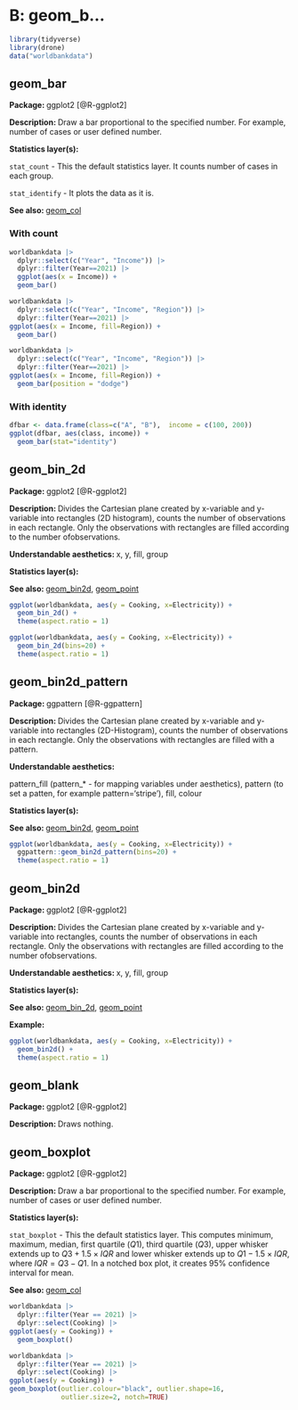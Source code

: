 # B: geom_b...

```r
library(tidyverse)
library(drone)
data("worldbankdata")
```

## geom_bar

**Package: ** ggplot2 [@R-ggplot2]

**Description: ** Draw a bar proportional to the specified number. For example, number of cases or user defined number.

**Statistics layer(s): ** 

  `stat_count` - This the default statistics layer. It counts number of cases in each group. 
  
  `stat_identify` - It plots the data as it is.

**See also: ** [geom_col](#col)

### With count 

```r
worldbankdata |>
  dplyr::select(c("Year", "Income")) |>
  dplyr::filter(Year==2021) |>
  ggplot(aes(x = Income)) + 
  geom_bar()

```

```r
worldbankdata |>
  dplyr::select(c("Year", "Income", "Region")) |>
  dplyr::filter(Year==2021) |>
ggplot(aes(x = Income, fill=Region)) + 
  geom_bar()
```

```r
worldbankdata |>
  dplyr::select(c("Year", "Income", "Region")) |>
  dplyr::filter(Year==2021) |>
ggplot(aes(x = Income, fill=Region)) + 
  geom_bar(position = "dodge")
```



### With identity

```r
dfbar <- data.frame(class=c("A", "B"),  income = c(100, 200))
ggplot(dfbar, aes(class, income)) +
  geom_bar(stat="identity")
```

## geom_bin_2d

**Package: ** ggplot2 [@R-ggplot2]

**Description: ** Divides the Cartesian plane created by x-variable and y-variable into rectangles (2D histogram), counts the number of observations in each rectangle. Only the observations with rectangles are filled according to the number ofobservations.

**Understandable aesthetics: ** x, y, fill, group

**Statistics layer(s): ** 


**See also: ** [geom_bin2d](#bin2d), [geom_point](#point)

```r
ggplot(worldbankdata, aes(y = Cooking, x=Electricity)) +
  geom_bin_2d() + 
  theme(aspect.ratio = 1)
```

```r
ggplot(worldbankdata, aes(y = Cooking, x=Electricity)) +
  geom_bin_2d(bins=20) + 
  theme(aspect.ratio = 1)
```

## geom_bin2d_pattern

**Package: ** ggpattern [@R-ggpattern]

**Description: ** Divides the Cartesian plane created by x-variable and y-variable into rectangles (2D-Histogram), counts the number of observations in each rectangle. Only the observations with rectangles are filled with a pattern.

**Understandable aesthetics: ** 

pattern_fill (pattern_* - for mapping variables under aesthetics), pattern (to set a patten, for example pattern='stripe'), fill, colour

**Statistics layer(s): ** 


**See also: ** [geom_bin2d](#bin2d), [geom_point](#point)

```r
ggplot(worldbankdata, aes(y = Cooking, x=Electricity)) +
  ggpattern::geom_bin2d_pattern(bins=20) + 
  theme(aspect.ratio = 1)
```

## geom_bin2d


**Package: ** ggplot2 [@R-ggplot2]

**Description: ** Divides the Cartesian plane created by x-variable and y-variable into rectangles, counts the number of observations in each rectangle. Only the observations with rectangles are filled according to the number ofobservations.

**Understandable aesthetics: ** x, y, fill, group

**Statistics layer(s): ** 


**See also: ** [geom_bin_2d](#bin_2d), [geom_point](#point)

**Example:**

```r
ggplot(worldbankdata, aes(y = Cooking, x=Electricity)) +
  geom_bin2d() + 
  theme(aspect.ratio = 1)
```


## geom_blank

**Package: ** ggplot2 [@R-ggplot2]

**Description: ** Draws nothing.

## geom_boxplot


**Package: ** ggplot2 [@R-ggplot2]

**Description: ** Draw a bar proportional to the specified number. For example, number of cases or user defined number.

**Statistics layer(s): ** 

  `stat_boxplot` - This the default statistics layer. This computes minimum, maximum, median, first quartile ($Q1$), third quartile ($Q3$), upper whisker extends up to $Q3 + 1.5 \times IQR$ and lower whisker extends up to $Q1 - 1.5 \times IQR$, where $IQR = Q3 - Q1$. In a notched box plot, it creates 95\% confidence interval for mean.
  

**See also: ** [geom_col](#col)

```r
worldbankdata |>
  dplyr::filter(Year == 2021) |>
  dplyr::select(Cooking) |>
ggplot(aes(y = Cooking)) + 
  geom_boxplot()
```

```r
worldbankdata |>
  dplyr::filter(Year == 2021) |>
  dplyr::select(Cooking) |>
ggplot(aes(y = Cooking)) +  
geom_boxplot(outlier.colour="black", outlier.shape=16,
             outlier.size=2, notch=TRUE)

```




